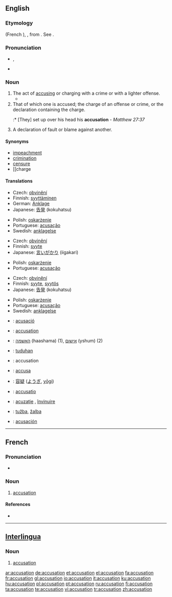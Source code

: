 ==English==

===Etymology===
{{etyl|fro}} {{term|acusation|lang=fro}} (French {{term|accusation|lang=fr}}), {{etyl|la}} {{term|accusatio|lang=la}}, from {{term|accusare|lang=la}}. See {{term|accuse}}.

===Pronunciation===
* {{IPA|/ˌæk.jʊˈzeɪ.ʃǝn/}}, {{SAMPA|/%{k.jU"zeI.S@n/}}
* {{audio|en-us-accusation.ogg|Audio (US)}}
*: {{rhymes|eɪʃǝn}}

===Noun===
{{en-noun}}

# The act of [[accusing]] or charging with a crime or with a lighter offense.
#* {{quote-book|author=Shakespeare|title=Henry VIII, III-i|passage=We come not by the way of '''accusation''' / To taint that honor every good tongue blesses.}}
# That of which one is accused; the charge of an offense or crime, or the declaration containing the charge.
#:* [They] set up over his head his '''accusation''' - ''Matthew 27:37''
# A declaration of fault or blame against another.

====Synonyms====
* [[impeachment]]
* [[crimination]]
* [[censure]]
* [[charge

====Translations====
{{trans-top|act of accusing or charging with a crime}}
* Czech: [[obvinění]] {{n}}
* Finnish: [[syyttäminen]]
* German: [[Anklage]] {{f}}
* Japanese: [[告発]] (kokuhatsu)
{{trans-mid}}
* Polish: [[oskarżenie]] {{n}}
* Portuguese: [[acusação]] {{f}}
* Swedish: [[anklagelse]] {{c}}
{{trans-bottom}}

{{trans-top|that of which one is accused}}
* Czech: [[obvinění]] {{n}}
* Finnish: [[syyte]]
* Japanese: [[言いがかり]] (iigakari)
{{trans-mid}}
* Polish: [[oskarżenie]] {{n}}
* Portuguese: [[acusação]] {{f}}
{{trans-bottom}}

{{trans-top|declaration of fault or blame against another}}
* Czech: [[obvinění]] {{n}}
* Finnish: [[syyte]], [[syytös]]
* Japanese: [[告発]] (kokuhatsu)
{{trans-mid}}
* Polish: [[oskarżenie]] {{n}}
* Portuguese: [[acusação]] {{f}}
* Swedish: [[anklagelse]] {{c}}
{{trans-bottom}}

{{checktrans-top}}
* {{ttbc|Catalan}}: [[acusació]] {{f}}
* {{ttbc|French}}: [[#French|accusation]] {{f}}
* {{ttbc|Hebrew}}: [[האשמה]] (haashama) {{f}} (1), [[אישום]] (yshum) {{m}} (2)
* {{ttbc|Indonesian}}: [[tuduh]]an
* {{ttbc|Interlingua}}: accusation
* {{ttbc|Italian}}: [[accusa]] {{f}}
{{trans-mid}}
* {{ttbc|Japanese}}: [[容疑]] ([[ようぎ]], [[yōgi]])
* {{ttbc|Latin}}: [[accusatio]]
* {{ttbc|Romanian}}: [[acuzaţie]] {{f}}, [[învinuire]] {{f}}
* {{ttbc|Serbian}}: [[tužba]], [[žalba]]
* {{ttbc|Spanish}}: [[acusación]] {{f}}
{{trans-bottom}}

----

==French==

===Pronunciation===
* {{audio|Fr-accusation.ogg|audio}}

===Noun===
{{fr-noun|f}}

# [[#English|accusation]]

====References====
* {{R:DAF8}}

----

==[[Interlingua]]==

===Noun===
{{ia-noun|es}}

# [[#English|accusation]]

[[ar:accusation]]
[[de:accusation]]
[[et:accusation]]
[[el:accusation]]
[[fa:accusation]]
[[fr:accusation]]
[[gl:accusation]]
[[io:accusation]]
[[it:accusation]]
[[ku:accusation]]
[[hu:accusation]]
[[pl:accusation]]
[[pt:accusation]]
[[ru:accusation]]
[[fi:accusation]]
[[ta:accusation]]
[[te:accusation]]
[[vi:accusation]]
[[tr:accusation]]
[[zh:accusation]]